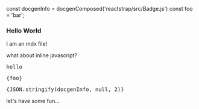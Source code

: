 const docgenInfo = docgenComposed('reactstrap/src/Badge.js')
const foo = 'bar';

### Hello World

I am an mdx file!

what about inline javascript?

<pre>hello</pre>

<pre>{foo}</pre>

<pre>{JSON.stringify(docgenInfo, null, 2)}</pre>

let's have some fun...
